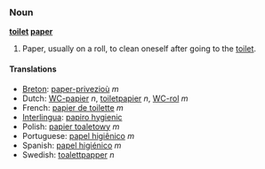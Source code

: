 ===Noun===
'''[[toilet]] [[paper]]'''

#Paper, usually on a roll, to clean oneself after going to the [[toilet]].

====Translations====
*[[Breton]]: [[paper-privezioù]] ''m''
*Dutch: [[WC-papier]] ''n'', [[toiletpapier]] ''n'', [[WC-rol]] ''m''
*French: [[papier de toilette]] ''m''
*[[Interlingua]]: [[papiro hygienic]]
*Polish: [[papier toaletowy]] ''m''
*Portuguese: [[papel higiênico]] ''m''
*Spanish: [[papel higiénico]] ''m''
*Swedish: [[toalettpapper]] ''n''
